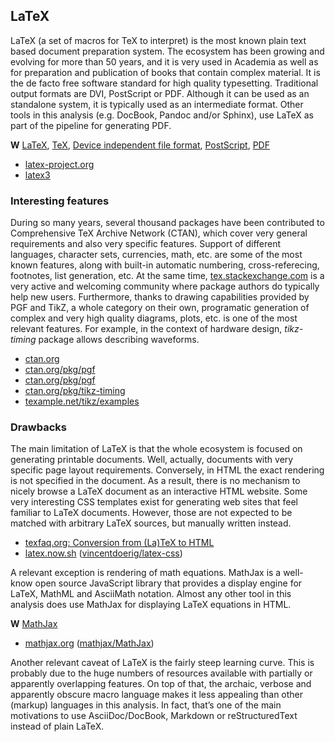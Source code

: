 ## LaTeX

LaTeX (a set of macros for TeX to interpret) is the most known plain text based document preparation system.
The ecosystem has been growing and evolving for more than 50 years, and it is very used in Academia as well as for
preparation and publication of books that contain complex material.
It is the de facto free software standard for high quality typesetting.
Traditional output formats are DVI, PostScript or PDF.
Although it can be used as an standalone system, it is typically used as an intermediate format.
Other tools in this analysis (e.g. DocBook, Pandoc and/or Sphinx), use LaTeX as part of the pipeline for generating PDF.

<aside>
**W** [LaTeX](https://en.wikipedia.org/wiki/LaTeX),
[TeX](https://en.wikipedia.org/wiki/TeX),
[Device independent file format](https://en.wikipedia.org/wiki/Device_independent_file_format),
[PostScript](https://en.wikipedia.org/wiki/PostScript),
[PDF](https://en.wikipedia.org/wiki/PDF)

- [latex-project.org](https://www.latex-project.org/)
- [latex3](https://github.com/latex3)
</aside>

### Interesting features

During so many years, several thousand packages have been contributed to Comprehensive TeX Archive Network (CTAN), which
cover very general requirements and also very specific features.
Support of different languages, character sets, currencies, math, etc. are some of the most known features, along with
built-in automatic numbering, cross-referecing, footnotes, list generation, etc.
At the same time, [tex.stackexchange.com](https://tex.stackexchange.com/) is a very active and welcoming community where
package authors do typically help new users.
Furthermore, thanks to drawing capabilities provided by PGF and TikZ, a whole category on their own, programatic
generation of complex and very high quality diagrams, plots, etc. is one of the most relevant features.
For example, in the context of hardware design, *tikz-timing* package allows describing waveforms.

<aside>
- [ctan.org](https://www.ctan.org/)
- [ctan.org/pkg/pgf](https://ctan.org/pkg/pgf)
- [ctan.org/pkg/pgf](https://www.ctan.org/pkg/pgf)
- [ctan.org/pkg/tikz-timing](https://ctan.org/pkg/tikz-timing)
- [texample.net/tikz/examples](https://texample.net/tikz/examples/)
</aside>

### Drawbacks

The main limitation of LaTeX is that the whole ecosystem is focused on generating printable documents.
Well, actually, documents with very specific page layout requirements.
Conversely, in HTML the exact rendering is not specified in the document.
As a result, there is no mechanism to nicely browse a LaTeX document as an interactive HTML website.
Some very interesting CSS templates exist for generating web sites that feel familiar to LaTeX documents.
However, those are not expected to be matched with arbitrary LaTeX sources, but manually written instead.

<aside>
- [texfaq.org: Conversion from (La)TeX to HTML](https://www.texfaq.org/FAQ-LaTeX2HTML)
- [latex.now.sh](https://latex.now.sh/) ([vincentdoerig/latex-css](https://github.com/vincentdoerig/latex-css))
</aside>

A relevant exception is rendering of math equations.
MathJax is a well-know open source JavaScript library that provides a display engine for LaTeX, MathML and AsciiMath
notation.
Almost any other tool in this analysis does use MathJax for displaying LaTeX equations in HTML.

<aside>
**W** [MathJax](https://en.wikipedia.org/wiki/MathJax)

- [mathjax.org](https://www.mathjax.org/) ([mathjax/MathJax](https://github.com/mathjax/MathJax))
</aside>

Another relevant caveat of LaTeX is the fairly steep learning curve.
This is probably due to the huge numbers of resources available with partially or apparently overlapping features.
On top of that, the archaic, verbose and apparently obscure macro language makes it less appealing than other (markup)
languages in this analysis.
In fact, that's one of the main motivations to use AsciiDoc/DocBook, Markdown or reStructuredText instead of plain LaTeX.
